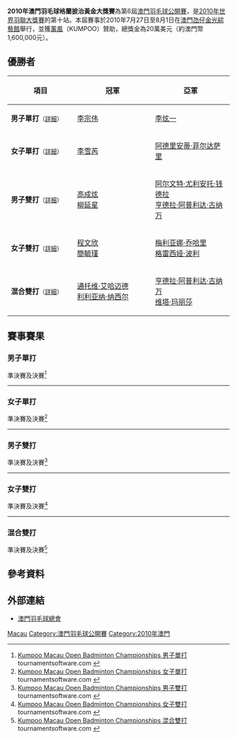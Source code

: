 {{noteTA|G1=Badminton}}
{{infobox badminton event
|name           = 2010年澳門羽毛球格蘭披治黃金大獎賽
<!-- 注释出：|image          = Macau Open Badminton GPG Logo.jpg -->
|size           = 250px
|caption        =
|dates          = 2010年7月27日－8月1日
|number_edition = 第5屆
|level          = 3A
|prize_money    = 20萬美元
|location       = {{MAC}}[[氹仔|氹仔]]
|venue          = [[金光綜藝館|金光綜藝館]]
|previous       = 2009年澳門羽毛球格蘭披治黃金大獎賽
|next           = 2011年澳門羽毛球格蘭披治黃金大獎賽
}}
'''2010年澳門羽毛球格蘭披治黃金大獎賽'''為第6屆[[澳門羽毛球公開賽|澳門羽毛球公開賽]]，是[[2010年世界羽聯大獎賽|2010年世界羽聯大獎賽]]的第十站。本屆賽事於2010年7月27日至8月1日在[[澳門|澳門]][[氹仔|氹仔]][[金光綜藝館|金光綜藝館]]舉行，並獲[[薰風|薰風]]（KUMPOO）贊助，總獎金為20萬美元（約澳門幣1,600,000元）。

== 優勝者 ==
{| class=wikitable style="font-size:small"
!width="200"|項目
!width="250"|冠軍
!width="250"|亞軍
|-
|'''男子單打'''<small>（[[#男子單打|詳細]]）</small>
|{{flagicon|MAS}} [[李宗伟|李宗伟]]
|{{flagicon|KOR}} [[李炫一|李炫一]]
|-
|'''女子單打'''<small>（[[#女子單打|詳細]]）</small>
|{{flagicon|CHN}} [[李雪芮|李雪芮]]
|{{flagicon|INA}} [[阿德里安蒂·菲尔达萨里|阿德里安蒂·菲尔达萨里]]
|-
|'''男子雙打'''<small>（[[#男子雙打|詳細]]）</small>
|{{flagicon|KOR}} [[高成炫|高成炫]]<br/>{{flagicon|KOR}} [[柳延星|柳延星]]
|{{flagicon|INA}} [[阿尔文特·尤利安托·钱德拉|阿尔文特·尤利安托·钱德拉]]<br/>{{flagicon|INA}} [[亨德拉·阿普利达·古纳万|亨德拉·阿普利达·古纳万]]
|-
|'''女子雙打'''<small>（[[#女子雙打|詳細]]）</small>
|{{flagicon|TPE}} [[程文欣|程文欣]]<br/>{{flagicon|TPE}} [[簡毓瑾|簡毓瑾]]
|{{flagicon|INA}} [[梅利亚娜·乔哈里|梅利亚娜·乔哈里]]<br/>{{flagicon|INA}} [[格雷西娅·波利|格雷西娅·波利]]
|-
|'''混合雙打'''<small>（[[#混合雙打|詳細]]）</small>
|{{flagicon|INA}} [[通托维·艾哈迈德|通托维·艾哈迈德]]<br/>{{flagicon|INA}} [[利利亚纳·纳西尔|利利亚纳·纳西尔]]
|{{flagicon|INA}} [[亨德拉·阿普利达·古纳万|亨德拉·阿普利达·古纳万]]<br/>{{flagicon|INA}} [[维塔·玛丽莎|维塔·玛丽莎]]
|}

== 賽事賽果 ==
=== 男子單打 ===
;準決賽及決賽<ref name="MS">[http://tournamentsoftware.com/sport/draw.aspx?id=ED563DE0-2B75-4F7E-A378-B75A04665781&draw=3 Kumpoo Macau Open Badminton Championships 男子單打] {{Wayback|url=http://tournamentsoftware.com/sport/draw.aspx?id=ED563DE0-2B75-4F7E-A378-B75A04665781&draw=3 |date=20170925221417 }} tournamentsoftware.com {{en}}</ref>
{{4TeamBracket-Tennis3-v2
| team-width=200
| RD1-seed1=1
| RD1-team1='''{{flagicon|MAS}} [[李宗伟|李宗伟]]
| RD1-score1-1='''21
| RD1-score1-2=18
| RD1-score1-3='''21
| RD1-seed2=4
| RD1-team2={{flagicon|INA}} [[西蒙·桑托索|西蒙·桑托索]]
| RD1-score2-1=12
| RD1-score2-2='''21
| RD1-score2-3=12

| RD1-seed3=5
| RD1-team3={{flagicon|THA}} [[文萨·波萨那|文萨·波萨那]]
| RD1-score3-1=18
| RD1-score3-2=17
| RD1-score3-3=
| RD1-seed4=2
| RD1-team4='''{{flagicon|KOR}} [[李炫一|李炫一]]
| RD1-score4-1='''21
| RD1-score4-2='''21
| RD1-score4-3=

| RD2-seed1=1
| RD2-team1='''{{flagicon|MAS}} [[李宗伟|李宗伟]]
| RD2-score1-1=
| RD2-score1-2=
| RD2-score1-3=
| RD2-seed2=2
| RD2-team2={{flagicon|KOR}} [[李炫一|李炫一]] (棄權)
| RD2-score2-1=
| RD2-score2-2=
| RD2-score2-3=
}}
----

=== 女子單打 ===
;準決賽及決賽<ref name="WS">[http://tournamentsoftware.com/sport/draw.aspx?id=ED563DE0-2B75-4F7E-A378-B75A04665781&draw=13 Kumpoo Macau Open Badminton Championships 女子單打] {{Webarchive|url=https://archive.is/20140808005305/http://tournamentsoftware.com/sport/draw.aspx?id=ED563DE0-2B75-4F7E-A378-B75A04665781&draw=13 |date=2014-08-08 }} tournamentsoftware.com {{en}}</ref>
{{4TeamBracket-Tennis3-v2
| team-width=200
| RD1-seed1=
| RD1-team1={{flagicon|TPE}} [[鄭韶婕|鄭韶婕]]
| RD1-score1-1=14
| RD1-score1-2=11
| RD1-score1-3=
| RD1-seed2=
| RD1-team2='''{{flagicon|INA}} [[阿德里安蒂·菲尔达萨里|阿德里安蒂·菲尔达萨里]]
| RD1-score2-1='''21
| RD1-score2-2='''21
| RD1-score2-3=

| RD1-seed3=4
| RD1-team3={{flagicon|HKG}} [[周蜜|周蜜]]
| RD1-score3-1=8
| RD1-score3-2='''21
| RD1-score3-3=10
| RD1-seed4=
| RD1-team4='''{{flagicon|CHN}} [[李雪芮|李雪芮]]
| RD1-score4-1='''21
| RD1-score4-2=19
| RD1-score4-3='''21

| RD2-seed1=
| RD2-team1={{flagicon|INA}} [[阿德里安蒂·菲尔达萨里|阿德里安蒂·菲尔达萨里]]
| RD2-score1-1=18
| RD2-score1-2=15
| RD2-score1-3=
| RD2-seed2=
| RD2-team2='''{{flagicon|CHN}} [[李雪芮|李雪芮]]
| RD2-score2-1='''21
| RD2-score2-2='''21
| RD2-score2-3=
}}
----

=== 男子雙打 ===
;準決賽及決賽<ref name="MD">[http://tournamentsoftware.com/sport/draw.aspx?id=ED563DE0-2B75-4F7E-A378-B75A04665781&draw=7 Kumpoo Macau Open Badminton Championships 男子雙打] {{Webarchive|url=https://archive.is/20140808005314/http://tournamentsoftware.com/sport/draw.aspx?id=ED563DE0-2B75-4F7E-A378-B75A04665781&draw=7 |date=2014-08-08 }} tournamentsoftware.com {{en}}</ref>
{{4TeamBracket-Tennis3-v2
| team-width=200
| RD1-seed1=
| RD1-team1={{flagicon|KOR}} [[曹建雨|曹建雨]]<br/> {{flagicon|KOR}} [[權利九|權利九]]
| RD1-score1-1=18
| RD1-score1-2=19
| RD1-score1-3=
| RD1-seed2=3
| RD1-team2='''{{flagicon|INA}} [[阿尔文特·尤利安托·钱德拉|阿尔文特·尤利安托·钱德拉]]<br/> {{flagicon|INA}} [[亨德拉·阿普利达·古纳万|亨德拉·阿普利达·古纳万]]
| RD1-score2-1='''21
| RD1-score2-2='''21
| RD1-score2-3=

| RD1-seed3=
| RD1-team3='''{{flagicon|KOR}} [[高成炫|高成炫]]<br/> {{flagicon|KOR}} [[柳延星|柳延星]]
| RD1-score3-1=18
| RD1-score3-2='''21
| RD1-score3-3='''21
| RD1-seed4=2
| RD1-team4={{flagicon|INA}} [[马尔基斯·基多|马尔基斯·基多]]<br/> {{flagicon|INA}} [[亨德拉·塞蒂亚万|亨德拉·塞蒂亚万]]
| RD1-score4-1='''21
| RD1-score4-2=18
| RD1-score4-3=11

| RD2-seed1=3
| RD2-team1={{flagicon|INA}} [[阿尔文特·尤利安托·钱德拉|阿尔文特·尤利安托·钱德拉]]<br/> {{flagicon|INA}} [[亨德拉·阿普利达·古纳万|亨德拉·阿普利达·古纳万]]
| RD2-score1-1=17
| RD2-score1-2=15
| RD2-score1-3=
| RD2-seed2=
| RD2-team2='''{{flagicon|KOR}} [[高成炫|高成炫]]<br/> {{flagicon|KOR}} [[柳延星|柳延星]]
| RD2-score2-1='''21
| RD2-score2-2='''21
| RD2-score2-3=
}}
----

=== 女子雙打 ===
;準決賽及決賽<ref name="WD">[http://tournamentsoftware.com/sport/draw.aspx?id=ED563DE0-2B75-4F7E-A378-B75A04665781&draw=9 Kumpoo Macau Open Badminton Championships 女子雙打] {{Webarchive|url=https://archive.is/20140808005312/http://tournamentsoftware.com/sport/draw.aspx?id=ED563DE0-2B75-4F7E-A378-B75A04665781&draw=9 |date=2014-08-08 }} tournamentsoftware.com {{en}}</ref>
{{4TeamBracket-Tennis3-v2
| team-width=200
| RD1-seed1=1
| RD1-team1={{flagicon|JPN}} [[前田美順|前田美順]]<br/> {{flagicon|JPN}} [[末綱聰子|末綱聰子]]
| RD1-score1-1=11
| RD1-score1-2=11
| RD1-score1-3=
| RD1-seed2=3
| RD1-team2='''{{flagicon|TPE}} [[程文欣|程文欣]]<br/> {{flagicon|TPE}} [[簡毓瑾|簡毓瑾]]
| RD1-score2-1='''21
| RD1-score2-2='''21
| RD1-score2-3=

| RD1-seed3=6
| RD1-team3={{flagicon|MAC}} [[張丹_(羽毛球運動員)|張丹]]<br/> {{flagicon|MAC}} [[張之博|張之博]]
| RD1-score3-1='''21
| RD1-score3-2=18
| RD1-score3-3=18
| RD1-seed4=5
| RD1-team4='''{{flagicon|INA}} [[梅利亚娜·乔哈里|梅利亚娜·乔哈里]]<br/> {{flagicon|INA}} [[格雷西娅·波利|格雷西娅·波利]]
| RD1-score4-1=17
| RD1-score4-2='''21
| RD1-score4-3='''21

| RD2-seed1=3
| RD2-team1='''{{flagicon|TPE}} [[程文欣|程文欣]]<br/> {{flagicon|TPE}} [[簡毓瑾|簡毓瑾]]
| RD2-score1-1=16
| RD2-score1-2='''21
| RD2-score1-3='''21
| RD2-seed2=5
| RD2-team2={{flagicon|INA}} [[梅利亚娜·乔哈里|梅利亚娜·乔哈里]]<br/> {{flagicon|INA}} [[格雷西娅·波利|格雷西娅·波利]]
| RD2-score2-1='''21
| RD2-score2-2=18
| RD2-score2-3=16
}}
----

=== 混合雙打 ===
;準決賽及決賽<ref name="XD">[http://tournamentsoftware.com/sport/draw.aspx?id=ED563DE0-2B75-4F7E-A378-B75A04665781&draw=12 Kumpoo Macau Open Badminton Championships 混合雙打] {{Webarchive|url=https://archive.is/20140808005314/http://tournamentsoftware.com/sport/draw.aspx?id=ED563DE0-2B75-4F7E-A378-B75A04665781&draw=12 |date=2014-08-08 }} tournamentsoftware.com {{en}}</ref>
{{4TeamBracket-Tennis3-v2
| team-width=200
| RD1-seed1=1
| RD1-team1='''{{flagicon|INA}} [[亨德拉·阿普利达·古纳万|亨德拉·阿普利达·古纳万]]<br/> {{flagicon|INA}} [[维塔·玛丽莎|维塔·玛丽莎]]
| RD1-score1-1='''21
| RD1-score1-2=19
| RD1-score1-3='''21
| RD1-seed2=8
| RD1-team2={{flagicon|THA}} [[戍革·普拉帕卡莫|戍革·普拉帕卡莫]]<br/> {{flagicon|THA}} [[莎拉丽·桑松卡姆|莎拉丽·桑松卡姆]]
| RD1-score2-1=12
| RD1-score2-2='''21
| RD1-score2-3=12

| RD1-seed3=
| RD1-team3={{flagicon|INA}} [[弗兰·库尔尼亚万·邓|弗兰·库尔尼亚万·邓]]<br/> {{flagicon|INA}} [[皮娅·泽巴迪娅·贝尔纳德特|皮娅·泽巴迪娅·贝尔纳德特]]
| RD1-score3-1=13
| RD1-score3-2=11
| RD1-score3-3=
| RD1-seed4=6
| RD1-team4='''{{flagicon|INA}} [[通托维·艾哈迈德|通托维·艾哈迈德]]<br/> {{flagicon|INA}} [[利利亚纳·纳西尔|利利亚纳·纳西尔]]
| RD1-score4-1='''21
| RD1-score4-2='''21
| RD1-score4-3=

| RD2-seed1=1
| RD2-team1={{flagicon|INA}} [[亨德拉·阿普利达·古纳万|亨德拉·阿普利达·古纳万]]<br/> {{flagicon|INA}} [[维塔·玛丽莎|维塔·玛丽莎]]
| RD2-score1-1=14
| RD2-score1-2=18
| RD2-score1-3=
| RD2-seed2=6
| RD2-team2='''{{flagicon|INA}} [[通托维·艾哈迈德|通托维·艾哈迈德]]<br/> {{flagicon|INA}} [[利利亚纳·纳西尔|利利亚纳·纳西尔]]
| RD2-score2-1='''21
| RD2-score2-2='''21
| RD2-score2-3=
}}

== 參考資料 ==
{{Reflist}}

== 外部連結 ==
*[http://www.macaubadminton.org.mo 澳門羽毛球總會]{{Wayback|url=http://www.macaubadminton.org.mo/ |date=20111109075707 }}

{{2010年世界羽聯大獎賽}}

[[Category:2010年世界羽聯大獎賽|Macau]]
[[Category:澳門羽毛球公開賽|Category:澳門羽毛球公開賽]]
[[Category:2010年澳門|Category:2010年澳門]]